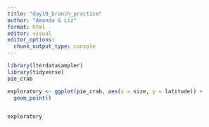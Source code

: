 ```yaml
---
title: "day10_branch_practice"
author: "Amanda & Liz"
format: html
editor: visual
editor_options: 
  chunk_output_type: console
---
```


```r
library(lterdatasampler)
library(tidyverse)
pie_crab
```


```r

exploratory <- ggplot(pie_crab, aes(x = size, y = latitude)) +
  geom_point()


exploratory
```